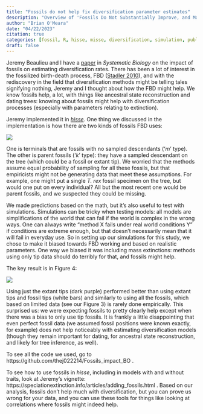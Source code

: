 ```yaml
---
title: "Fossils do not help fix diversification parameter estimates"
description: "Overview of 'Fossils Do Not Substantially Improve, and May Even Harm, Estimates of Diversification Rate Heterogeneity', published in Systematic Biology in 2022"
author: "Brian O'Meara"
date: "04/22/2023"
citation: true
categories: [fossil, R, hisse, misse, diversification, simulation, publication] # self-defined categories
draft: false
---
```


Jeremy Beaulieu and I have a [paper](https://doi.org/10.1093/sysbio/syac049) in *Systematic Biology* on the impact of fossils on estimating diversification rates. There has been a lot of interest in the fossilized birth-death process, FBD ([Stadler 2010](https://doi-org.utk.idm.oclc.org/10.1016/j.jtbi.2010.09.010)), and with the rediscovery in the field that diversification methods might be telling tales signifying nothing, Jeremy and I thought about how the FBD might help. We know fossils help, a lot, with things like ancestral state reconstruction and dating trees: knowing about fossils might help with diversification processes (especially with parameters relating to extinction). 

Jeremy implemented it in [*hisse*](https://speciationextinction.info/). One thing we discussed in the implementation is how there are two kinds of fossils FBD uses: 

![](fbd_fig1.png){fig-alt="Figure 1 from Beaulieu and O'Meara (2022), showing the distribution of fossils on two trees. The left tree shows the sampled fossils; the right plot shows the distinction between parent fossils (ones that have a descendant sample, either a fossil or a tip) and childless fossils (terminal fossils)."} 

One is terminals that are fossils with no sampled descendants ('*m*' type). The other is parent fossils ('*k*' type): they have a sampled descendant on the tree (which could be a fossil or extant tip). We worried that the methods assume equal probability of sampling for all these fossils, but that empiricists might not be generating data that meet these assumptions. For example, one might put a single *T. rex* fossil specimen on the tree, but would one put on every individual? All but the most recent one would be parent fossils, and we suspected they could be missing.

We made predictions based on the math, but it's also useful to test with simulations. Simulations can be tricky when testing models: all models are simplifications of the world that can fail if the world is complex in the wrong ways. One can always write "method X fails under real world conditions Y" if conditions are extreme enough, but that doesn't necessarily mean that it will fail in everyday use. So in setting up our simulations for this study, we chose to make it biased towards FBD working and based on realistic parameters. One way we biased it was including mass extinctions: methods using only tip data should do terribly for that, and fossils might help.

The key result is in Figure 4:

![](fbd_fig4b.png){fig-alt="Figure 4b from Beaulieu and O'Meara (2022), showing the estimated turnover rate with different true turnover rates and different way of running the analysis. It shows a grouping of box plots, with red lines showing the true values. Using extant data only performed far better than using extant with sampled fossil tips; using all the parent and terminal fossils performed about as well as no fossils at all."} 

Using just the extant tips (dark purple) performed better than using extant tips and fossil tips (white bars) and similarly to using all the fossils, which based on limited data (see our Figure 3) is rarely done empirically. This surprised us: we were expecting fossils to pretty clearly help except when there was a bias to only use tip fossils. It is frankly a little disappointing that even perfect fossil data (we assumed fossil positions were known exactly, for example) does not help noticeably with estimating diversification models (though they remain important for dating, for ancestral state reconstruction, and likely for tree inference, as well).

To see all the code we used, go to https://github.com/thej022214/Fossils_impact_BO .

To see how to use fossils in *hisse*, including in models with and without traits, look at Jeremy's vignette: https://speciationextinction.info/articles/adding_fossils.html . Based on our analysis, fossils don't help much with diversification, but you can prove us wrong for your data, and you can use these tools for things like looking at correlations where fossils might indeed help. 


